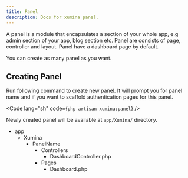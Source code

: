 ```yaml
---
title: Panel
description: Docs for xumina panel.
---
```



A panel is a module that encapsulates a section of your whole app, e.g admin section of your app, blog section etc. Panel are consists of page, controller and layout. Panel have a dashboard page by default.

<Aside>You can create as many panel as you want.</Aside>

## Creating Panel

Run following command to create new panel. It will prompt you for panel name and if you want to scaffold authentication pages for this panel.

<Code lang="sh" code={`php artisan xumina:panel`} />

Newly created panel will be available at `app/Xumina/` directory.

<FileTree>

- app
  - Xumina
    - PanelName
	  - Controllers
	    - DashboardController.php
	  - Pages
	    - Dashboard.php

</FileTree>
